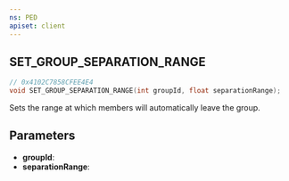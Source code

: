 ```yaml
---
ns: PED
apiset: client
---
```

## SET_GROUP_SEPARATION_RANGE

```c
// 0x4102C7858CFEE4E4
void SET_GROUP_SEPARATION_RANGE(int groupId, float separationRange);
```

Sets the range at which members will automatically leave the group.

## Parameters
* **groupId**:
* **separationRange**:
